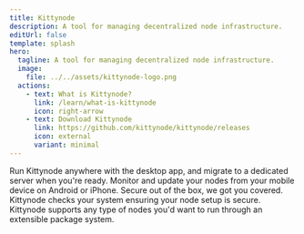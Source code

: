```yaml
---
title: Kittynode
description: A tool for managing decentralized node infrastructure.
editUrl: false
template: splash
hero:
  tagline: A tool for managing decentralized node infrastructure.
  image:
    file: ../../assets/kittynode-logo.png
  actions:
    - text: What is Kittynode?
      link: /learn/what-is-kittynode
      icon: right-arrow
    - text: Download Kittynode
      link: https://github.com/kittynode/kittynode/releases
      icon: external
      variant: minimal
---
```



<CardGrid>
	<Card title="Runs anywhere" icon="laptop">
		Run Kittynode anywhere with the desktop app, and migrate to a dedicated server when you're ready.
	</Card>
	<Card title="Mobile first" icon="rocket">
		Monitor and update your nodes from your mobile device on Android or iPhone.
	</Card>
	<Card title="Secure by default" icon="approve-check-circle">
		Secure out of the box, we got you covered. Kittynode checks your system ensuring your node setup is secure.
	</Card>
	<Card title="Package system" icon="puzzle">
		Kittynode supports any type of nodes you'd want to run through an extensible package system.
	</Card>
</CardGrid>
